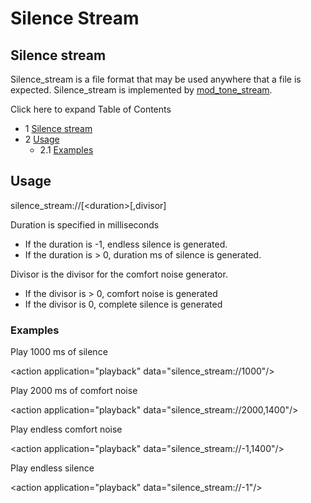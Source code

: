 
# Silence Stream 

 

## Silence stream

Silence\_stream is a file format that may be used anywhere that a file is expected. Silence\_stream is implemented by [mod\_tone\_stream](./Tone-stream/Tone_stream_6586599.mdx#about).

Click here to expand Table of Contents

* 1 [Silence stream](#silence-stream)
* 2 [Usage](#silence-stream)  
   * 2.1 [Examples](#silence-stream)

## Usage

silence_stream://[&lt;duration>[,divisor]

Duration is specified in milliseconds

* If the duration is -1, endless silence is generated.
* If the duration is > 0, duration ms of silence is generated.

Divisor is the divisor for the comfort noise generator.

* If the divisor is > 0, comfort noise is generated
* If the divisor is 0, complete silence is generated

### Examples

Play 1000 ms of silence

&lt;action application="playback" data="silence_stream://1000"/>

Play 2000 ms of comfort noise

&lt;action application="playback" data="silence_stream://2000,1400"/>

Play endless comfort noise

&lt;action application="playback" data="silence_stream://-1,1400"/>

Play endless silence

&lt;action application="playback" data="silence_stream://-1"/>


